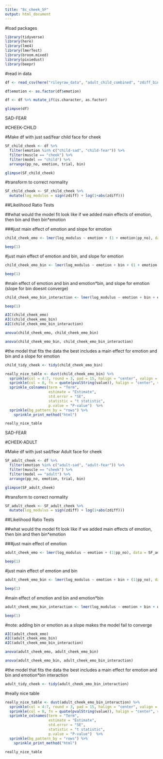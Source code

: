 ```yaml
---
title: "8c_cheek_SF"
output: html_document
---
```


#load packages
```r
library(tidyverse)
library(here)
library(lme4)
library(lmerTest)
library(broom.mixed)
library(pixiedust)
library(beepr)
```

#read in data 
```r
df <- read_csv(here("rileyraw_data", "adult_child_combined", "zdiff_binscreened.csv"))

df$emotion <- as.factor(df$emotion)

df <- df %>% mutate_if(is.character, as.factor)

glimpse(df)

```


SAD-FEAR

#CHEEK-CHILD

#Make df with just sad/fear child face for cheek

```r
SF_child_cheek <- df %>%
  filter(emotion %in% c("child-sad", "child-fear")) %>%
  filter(muscle == "cheek") %>%
  filter(model == "child") %>%
  arrange(pp_no, emotion, trial, bin)

glimpse(SF_child_cheek)
```

#transform to correct normality

```r
SF_child_cheek <- SF_child_cheek %>%
  mutate(log_modulus = sign(zdiff) + log(1+abs(zdiff)))

```


##Likelihood Ratio Tests

##what would the model fit look like if we added main effects of emotion, then bin and then bin*emotion

###just main effect of emotion and slope for emotion 
```r
child_cheek_emo <- lmer(log_modulus ~ emotion + (1 + emotion|pp_no), data = SF_child_cheek, REML = FALSE)

beep(1)

```

#just main effect of emotion and bin, and slope for emotion 
```r
child_cheek_emo_bin <- lmer(log_modulus ~ emotion + bin + (1 + emotion|pp_no), data = SF_child_cheek, REML = FALSE)

beep(1)
```

#main effect of emotion and bin and emotion*bin, and slope for emotion (slope for bin doesnt converge)

```r
child_cheek_emo_bin_interaction <- lmer(log_modulus ~ emotion + bin + emotion*bin + (1 + emotion|pp_no), data = SF_child_cheek, REML = FALSE)

beep(1)
```


```r
AIC(child_cheek_emo)
AIC(child_cheek_emo_bin)
AIC(child_cheek_emo_bin_interaction)
```

```r
anova(child_cheek_emo, child_cheek_emo_bin)
```


```r
anova(child_cheek_emo_bin, child_cheek_emo_bin_interaction)
```

#the model that fits the data the best includes a main effect for emotion and bin and a slope for emotion 

```r
child_tidy_cheek <- tidy(child_cheek_emo_bin)
```


```r
really_nice_table <- dust(child_cheek_emo_bin) %>%
  sprinkle(col = 4:7, round = 3, pad = 15, halign = "center", valign = "middle") %>%
  sprinkle(col = 8, fn = quote(pvalString(value)), halign = "center", valign = "middle") %>%
  sprinkle_colnames(term = "Term", 
                    estimate = "Estimate", 
                    std.error = "SE",
                    statistic = "t statistic", 
                    p.value = "P-value")  %>%
  sprinkle(bg_pattern_by = "rows") %>%
    sprinkle_print_method("html") 

really_nice_table
```




SAD-FEAR

#CHEEK-ADULT

#Make df with just sad/fear Adult face for cheek

```r
SF_adult_cheek <- df %>%
  filter(emotion %in% c("adult-sad", "adult-fear")) %>%
  filter(muscle == "cheek") %>%
  filter(model == "adult") %>%
  arrange(pp_no, emotion, trial, bin)

glimpse(SF_adult_cheek)
```

#transform to correct normality

```r
SF_adult_cheek <- SF_adult_cheek %>%
  mutate(log_modulus = sign(zdiff) + log(1+abs(zdiff)))

```


##Likelihood Ratio Tests

##what would the model fit look like if we added main effects of emotion, then bin and then bin*emotion

###just main effect of emotion 
```r
adult_cheek_emo <- lmer(log_modulus ~ emotion + (1|pp_no), data = SF_adult_cheek, REML = FALSE)

beep(1)

```

#just main effect of emotion and bin
```r
adult_cheek_emo_bin <- lmer(log_modulus ~ emotion + bin + (1|pp_no), data = SF_adult_cheek, REML = FALSE)

beep(1)
```

#main effect of emotion and bin and emotion*bin

```r
adult_cheek_emo_bin_interaction <- lmer(log_modulus ~ emotion + bin + emotion*bin + (1 |pp_no), data = SF_adult_cheek, REML = FALSE)

beep(1)
```

#note: adding bin or emotion as a slope makes the model fail to converge 



```r
AIC(adult_cheek_emo)
AIC(adult_cheek_emo_bin)
AIC(adult_cheek_emo_bin_interaction)
```

```r
anova(adult_cheek_emo, adult_cheek_emo_bin)
```


```r
anova(adult_cheek_emo_bin, adult_cheek_emo_bin_interaction)
```

#the model that fits the data the best includes a main effect for emotion and bin and emotion*bin interaction 

```r
adult_tidy_cheek <- tidy(adult_cheek_emo_bin_interaction)
```

#really nice table

```r
really_nice_table <- dust(adult_cheek_emo_bin_interaction) %>%
  sprinkle(col = 4:7, round = 3, pad = 15, halign = "center", valign = "middle") %>%
  sprinkle(col = 8, fn = quote(pvalString(value)), halign = "center", valign = "middle") %>%
  sprinkle_colnames(term = "Term", 
                    estimate = "Estimate", 
                    std.error = "SE",
                    statistic = "t statistic", 
                    p.value = "P-value")  %>%
  sprinkle(bg_pattern_by = "rows") %>%
    sprinkle_print_method("html") 

really_nice_table

```



